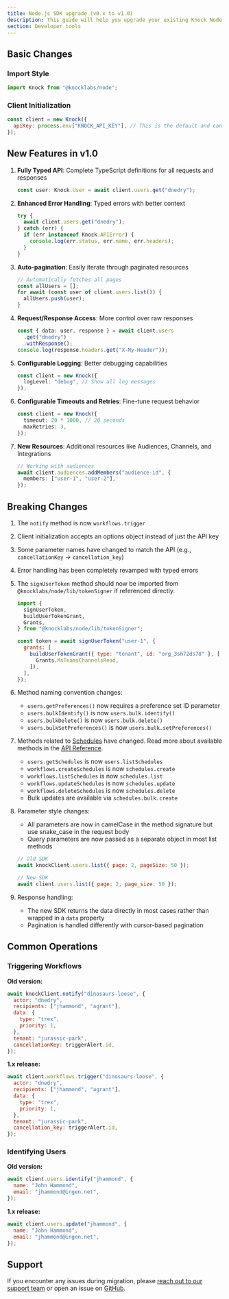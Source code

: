 ```yaml
---
title: Node.js SDK upgrade (v0.x to v1.0)
description: This guide will help you upgrade your existing Knock Node.js SDK to the 1.0 release.
section: Developer tools
---
```


## Basic Changes

### Import Style

```javascript
import Knock from "@knocklabs/node";
```

### Client Initialization

```javascript
const client = new Knock({
  apiKey: process.env["KNOCK_API_KEY"], // This is the default and can be omitted
});
```

## New Features in v1.0

1. **Fully Typed API**: Complete TypeScript definitions for all requests and responses

   ```typescript
   const user: Knock.User = await client.users.get("dnedry");
   ```

2. **Enhanced Error Handling**: Typed errors with better context

   ```typescript
   try {
     await client.users.get("dnedry");
   } catch (err) {
     if (err instanceof Knock.APIError) {
       console.log(err.status, err.name, err.headers);
     }
   }
   ```

3. **Auto-pagination**: Easily iterate through paginated resources

   ```typescript
   // Automatically fetches all pages
   const allUsers = [];
   for await (const user of client.users.list()) {
     allUsers.push(user);
   }
   ```

4. **Request/Response Access**: More control over raw responses

   ```typescript
   const { data: user, response } = await client.users
     .get("dnedry")
     .withResponse();
   console.log(response.headers.get("X-My-Header"));
   ```

5. **Configurable Logging**: Better debugging capabilities

   ```typescript
   const client = new Knock({
     logLevel: "debug", // Show all log messages
   });
   ```

6. **Configurable Timeouts and Retries**: Fine-tune request behavior

   ```typescript
   const client = new Knock({
     timeout: 20 * 1000, // 20 seconds
     maxRetries: 3,
   });
   ```

7. **New Resources**: Additional resources like Audiences, Channels, and Integrations
   ```typescript
   // Working with audiences
   await client.audiences.addMembers("audience-id", {
     members: ["user-1", "user-2"],
   });
   ```

## Breaking Changes

1. The `notify` method is now `workflows.trigger`
2. Client initialization accepts an options object instead of just the API key
3. Some parameter names have changed to match the API (e.g., `cancellationKey` → `cancellation_key`)
4. Error handling has been completely revamped with typed errors
5. The `signUserToken` method should now be imported from `@knocklabs/node/lib/tokenSigner` if referenced directly.

   ```javascript
   import {
     signUserToken,
     buildUserTokenGrant,
     Grants,
   } from "@knocklabs/node/lib/tokenSigner";

   const token = await signUserToken("user-1", {
     grants: [
       buildUserTokenGrant({ type: "tenant", id: "org_3sh72ds78" }, [
         Grants.MsTeamsChannelsRead,
       ]),
     ],
   });
   ```

6. Method naming convention changes:
   - `users.getPreferences()` now requires a preference set ID parameter
   - `users.bulkIdentify()` is now `users.bulk.identify()`
   - `users.bulkDelete()` is now `users.bulk.delete()`
   - `users.bulkSetPreferences()` is now `users.bulk.setPreferences()`
7. Methods related to [Schedules](/concepts/schedules) have changed. Read more about available methods in the [API Reference](/api-reference/schedules/create).

   - `users.getSchedules` is now `users.listSchedules`
   - `workflows.createSchedules` is now `schedules.create`
   - `workflows.listSchedules` is now `schedules.list`
   - `workflows.updateSchedules` is now `schedules.update`
   - `workflows.deleteSchedules` is now `schedules.delete`
   - Bulk updates are available via `schedules.bulk.create`

8. Parameter style changes:

   - All parameters are now in camelCase in the method signature but use snake_case in the request body
   - Query parameters are now passed as a separate object in most list methods

   ```javascript
   // Old SDK
   await knockClient.users.list({ page: 2, pageSize: 50 });

   // New SDK
   await client.users.list({ page: 2, page_size: 50 });
   ```

9. Response handling:
   - The new SDK returns the data directly in most cases rather than wrapped in a `data` property
   - Pagination is handled differently with cursor-based pagination

## Common Operations

### Triggering Workflows

**Old version:**

```javascript
await knockClient.notify("dinosaurs-loose", {
  actor: "dnedry",
  recipients: ["jhammond", "agrant"],
  data: {
    type: "trex",
    priority: 1,
  },
  tenant: "jurassic-park",
  cancellationKey: triggerAlert.id,
});
```

**1.x release:**

```javascript
await client.workflows.trigger("dinosaurs-loose", {
  actor: "dnedry",
  recipients: ["jhammond", "agrant"],
  data: {
    type: "trex",
    priority: 1,
  },
  tenant: "jurassic-park",
  cancellation_key: triggerAlert.id,
});
```

### Identifying Users

**Old version:**

```javascript
await client.users.identify("jhammond", {
  name: "John Hammond",
  email: "jhammond@ingen.net",
});
```

**1.x release:**

```javascript
await client.users.update("jhammond", {
  name: "John Hammond",
  email: "jhammond@ingen.net",
});
```

## Support

If you encounter any issues during migration, please [reach out to our support team](mailto:support@knock.app) or open an issue on [GitHub](https://github.com/knocklabs/knock-node/issues).
